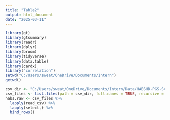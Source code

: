 ```yaml
---
title: "Table2"
output: html_document
date: "2025-03-11"
---
```

```r
library(gt)
library(gtsummary)
library(readr)
library(dplyr)
library(broom)
library(tidyverse)
library(data.table)
library(cardx)
library("correlation")
setwd("C:/Users/sweat/OneDrive/Documents/Intern")
getwd()
```
```r
csv_dir <- "C:/Users/sweat/OneDrive/Documents/Intern/Data/HABSHD-PGS-Scores-selected"
csv_files <- list.files(path = csv_dir, full.names = TRUE, recursive = TRUE)
habs.raw <- csv_files %>%
  lapply(read_csv) %>%  
  lapply(select,) %>%
  bind_rows()  
```
